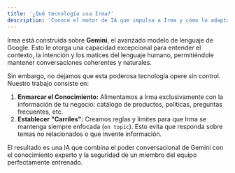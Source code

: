 ```yaml
---
title: '¿Qué tecnología usa Irma?'
description: 'Conocé el motor de IA que impulsa a Irma y cómo lo adaptamos para tu negocio.'
---
```


Irma está construida sobre **Gemini**, el avanzado modelo de lenguaje de Google. Esto le otorga una capacidad excepcional para entender el contexto, la intención y los matices del lenguaje humano, permitiéndole mantener conversaciones coherentes y naturales.

Sin embargo, no dejamos que esta poderosa tecnología opere sin control. Nuestro trabajo consiste en:

1.  **Enmarcar el Conocimiento:** Alimentamos a Irma exclusivamente con la información de tu negocio: catálogo de productos, políticas, preguntas frecuentes, etc.
2.  **Establecer "Carriles":** Creamos reglas y límites para que Irma se mantenga siempre enfocada (`on topic`). Esto evita que responda sobre temas no relacionados o que invente información.

El resultado es una IA que combina el poder conversacional de Gemini con el conocimiento experto y la seguridad de un miembro del equipo perfectamente entrenado.